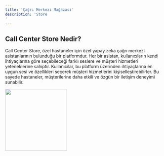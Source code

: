 ```yaml
---
title: 'Çağrı Merkezi Mağazası'
description: 'Store
'
---
```


## Call Center Store Nedir?

Call Center Store, özel hastaneler için özel yapay zeka çağrı merkezi asistanlarının bulunduğu bir platformdur. Her bir asistan, kullanıcıların kendi ihtiyaçlarına göre seçebileceği farklı seslere ve müşteri hizmetleri yeteneklerine sahiptir. Kullanıcılar, bu platform üzerinden ihtiyaçlarına en uygun sesi ve özellikleri seçerek müşteri hizmetlerini kişiselleştirebilirler. Bu sayede hastaneler, müşterilerine daha etkili ve özgün bir iletişim deneyimi sunabilir.


<img height="200" src="/images/Call Center Store.jpg" />









